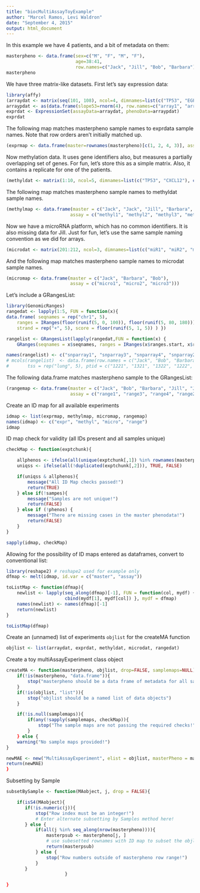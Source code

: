 ```yaml
---
title: "biocMultiAssayToyExample"
author: "Marcel Ramos, Levi Waldron"
date: "September 4, 2015"
output: html_document
---
```


In this example we have 4 patients, and a bit of metadata on them:
```r
masterpheno <- data.frame(sex=c("M", "F", "M", "F"),
                          age=38:41,
                          row.names=c("Jack", "Jill", "Bob", "Barbara"))
masterpheno
```

We have three matrix-like datasets.  First let's say expression data:

```r
library(affy)
(arraydat <- matrix(seq(101, 108), ncol=4, dimnames=list(c("TP53", "EGFR"), c("array1", "array2", "array3", "array4"))))
arraypdat <- as(data.frame(slope53=rnorm(4), row.names=c("array1", "array2", "array3", "array4")), "AnnotatedDataFrame")
exprdat <- ExpressionSet(assayData=arraydat, phenoData=arraypdat)
exprdat
```

The following map matches masterpheno sample names to exprdata sample names.  Note that row orders aren't initially matched up.
```r
(exprmap <- data.frame(master=rownames(masterpheno)[c(1, 2, 4, 3)], assay=c("array1", "array2", "array3", "array4")))
```

Now methylation data.  It uses gene identifiers also, but measures a partially overlapping set of genes.  For fun, let's store this as a simple matrix. Also, it contains a replicate for one of the patients.

```r
(methyldat <- matrix(1:10, ncol=5, dimnames=list(c("TP53", "CXCL12"), c("methyl1", "methyl2", "methyl3", "methyl4", "methyl5"))))
```

The following map matches masterpheno sample names to methyldat sample names.

```r
(methylmap <- data.frame(master = c("Jack", "Jack", "Jill", "Barbara", "Bob"),
                        assay = c("methyl1", "methyl2", "methyl3", "methyl4", "methyl5")))
```

Now we have a microRNA platform, which has no common identifiers.  It is also missing data for Jill.  Just for fun, let's use the same sample naming convention as we did for arrays.

```r
(microdat <- matrix(201:212, ncol=3, dimnames=list(c("miR1", "miR2", "miR3", "miR4"), c("array1", "array2", "array3"))))
```

And the following map matches masterpheno sample names to microdat sample names.
```r
(micromap <- data.frame(master = c("Jack", "Barbara", "Bob"),
                        assay = c("micro1", "micro2", "micro3")))
```

Let's include a GRangesList:  

```r
library(GenomicRanges)
rangedat <- lapply(1:5, FUN = function(x){ 
data.frame( seqnames = rep("chr1", 5), 
	ranges = IRanges(floor(runif(5, 0, 100)), floor(runif(5, 80, 180))),
	strand = rep("+", 5), score = floor(runif(5, 1, 5)) ) })

rangelist <- GRangesList(lapply(rangedat,FUN = function(x) {
	GRanges(seqnames = x$seqnames, ranges = IRanges(x$ranges.start, x$ranges.end), strand = x$strand, score = x$score) } ))

names(rangelist) <- c("snparray1", "snparray3", "snparray4", "snparray2", "snparray2")
# mcols(rangelist)  <- data.frame(row.names = c("Jack", "Bob", "Barbara", "Jill1", "Jill2"),  
#		tss = rep("lung", 5), ptid = c("1221", "1321", "1322", "1222", "1222")) 
```

The following data.frame matches masterpheno sample to the GRangesList: 

```r
(rangemap <- data.frame(master = c("Jack", "Bob", "Barbara", "Jill", "Jill"), 
						assay = c("range1", "range3", "range4", "range20", "range21")))
```

Create an ID map for all available experiments

```r
idmap <- list(exprmap, methylmap, micromap, rangemap)
names(idmap) <- c("expr", "methyl", "micro", "range")
idmap
```

ID map check for validity (all IDs present and all samples unique)

```r
checkMap <- function(exptchunk){

	allphenos <- ifelse(all(unique(exptchunk[,1]) %in% rownames(masterpheno)), TRUE, FALSE)
	uniqss <- ifelse(all(!duplicated(exptchunk[,2])), TRUE, FALSE)

	if(uniqss & allphenos){
		message("All ID Map checks passed!") 
		return(TRUE)
	} else if(!sampes){
		message("Samples are not unique!")
		return(FALSE)
	} else if (!phenos) {
		message("There are missing cases in the master phenodata!")
		return(FALSE)
	}
}

sapply(idmap, checkMap)
```

Allowing for the possibility of ID maps entered as dataframes, convert to conventional list: 

```r
library(reshape2) # reshape2 used for example only
dfmap <- melt(idmap, id.var = c("master", "assay"))

toListMap <- function(dfmap){
	newlist <- lapply(seq_along(dfmap)[-1], FUN = function(col, mydf) { 
					  cbind(mydf[1], mydf[col]) }, mydf = dfmap)
	names(newlist) <- names(dfmap)[-1]
	return(newlist)
}

toListMap(dfmap)
```

Create an (unnamed) list of experiments `objlist` for the createMA function

```r
objlist <- list(arraydat, exprdat, methyldat, microdat, rangedat)
```

Create a toy multiAssayExperiment class object

```r
createMA <- function(masterpheno, objlist, drop=FALSE, samplemaps=NULL){
	if(!is(masterpheno, "data.frame")){
		stop("masterpheno should be a data frame of metadata for all samples")
	}
	if(!is(objlist, "list")){
		stop("objlist should be a named list of data objects")
	}

	if(!is.null(samplemaps)){
		if(any(!sapply(samplemaps, checkMap)){
			stop("The sample maps are not passing the required checks!")
		}
	} else {
	warning("No sample maps provided!")
}

newMAE <- new("MultiAssayExperiment", elist = objlist, masterPheno = masterpheno, sampleMap = samplemaps)
return(newMAE)
}
```


Subsetting by Sample

```r
subsetBySample <- function(MAobject, j, drop = FALSE){

	if(isS4(MAobject){
	   if(!is.numeric(j)){
		   stop("Row index must be an integer!")
		   # Enter alternate subsetting by Samples method here!
	   } else {
		   if(all(j %in% seq_along(nrow(masterpheno)))){
			   masterpsub <- masterpheno[j, ]	
			   # use subesetted rownames with ID map to subset the objlist (experiments)
			   return(masterpsub)
		   } else { 
			   stop("Row numbers outside of masterpheno row range!")
		   }
	   }
					  }

}

```
